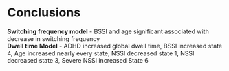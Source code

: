 # Conclusions   
**Switching frequency model** - BSSI and age significant associated with decrease in switching frequency  
**Dwell time Model** - ADHD increased global dwell time, BSSI increased state 4, Age increased nearly every state, NSSI decreased state 1, NSSI decreased state 3, Severe NSSI increased State 6

